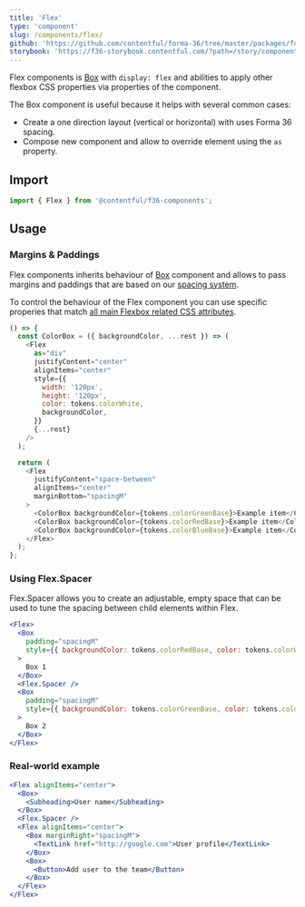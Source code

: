 ```yaml
---
title: 'Flex'
type: 'component'
slug: /components/flex/
github: 'https://github.com/contentful/forma-36/tree/master/packages/forma-36-react-components/src/components/Flex'
storybook: 'https://f36-storybook.contentful.com/?path=/story/components-flex--default'
---
```


Flex components is [Box] with `display: flex` and abilities to apply other flexbox CSS properties via properties of the component.

The Box component is useful because it helps with several common cases:

- Create a one direction layout (vertical or horizontal) with uses Forma 36 spacing.
- Compose new component and allow to override element using the `as` property.

## Import

```js static=true
import { Flex } from '@contentful/f36-components';
```

## Usage

### Margins & Paddings

Flex components inherits behaviour of [Box] component and allows to pass margins and paddings that are based on our [spacing system].

To control the behaviour of the Flex component you can use specific properies that match [all main Flexbox related CSS attributes](https://cssreference.io/flexbox/).

```js
() => {
  const ColorBox = ({ backgroundColor, ...rest }) => (
    <Flex
      as="div"
      justifyContent="center"
      alignItems="center"
      style={{
        width: '120px',
        height: '120px',
        color: tokens.colorWhite,
        backgroundColor,
      }}
      {...rest}
    />
  );

  return (
    <Flex
      justifyContent="space-between"
      alignItems="center"
      marginBottom="spacingM"
    >
      <ColorBox backgroundColor={tokens.colorGreenBase}>Example item</ColorBox>
      <ColorBox backgroundColor={tokens.colorRedBase}>Example item</ColorBox>
      <ColorBox backgroundColor={tokens.colorBlueBase}>Example item</ColorBox>
    </Flex>
  );
};
```

### Using Flex.Spacer

Flex.Spacer allows you to create an adjustable, empty space that can be used to tune the spacing between child elements within Flex.

```jsx
<Flex>
  <Box
    padding="spacingM"
    style={{ backgroundColor: tokens.colorRedBase, color: tokens.colorWhite }}
  >
    Box 1
  </Box>
  <Flex.Spacer />
  <Box
    padding="spacingM"
    style={{ backgroundColor: tokens.colorGreenBase, color: tokens.colorWhite }}
  >
    Box 2
  </Box>
</Flex>
```

### Real-world example

```jsx
<Flex alignItems="center">
  <Box>
    <Subheading>User name</Subheading>
  </Box>
  <Flex.Spacer />
  <Flex alignItems="center">
    <Box marginRight="spacingM">
      <TextLink href="http://google.com">User profile</TextLink>
    </Box>
    <Box>
      <Button>Add user to the team</Button>
    </Box>
  </Flex>
</Flex>
```

<br />

[box]: ../box
[spacing system]: ../../foundation/spacing
